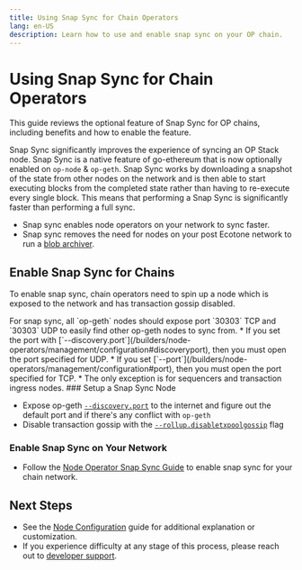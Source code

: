 ```yaml
---
title: Using Snap Sync for Chain Operators
lang: en-US
description: Learn how to use and enable snap sync on your OP chain.
---
```



# Using Snap Sync for Chain Operators

This guide reviews the optional feature of Snap Sync for OP chains, including benefits and how to enable the feature.

Snap Sync significantly improves the experience of syncing an OP Stack node. Snap Sync is a native feature of go-ethereum that is now optionally enabled on `op-node` & `op-geth`.
Snap Sync works by downloading a snapshot of the state from other nodes on the network and is then able to start executing blocks from the completed state rather than having to re-execute every single block.
This means that performing a Snap Sync is significantly faster than performing a full sync.

*   Snap sync enables node operators on your network to sync faster.
*   Snap sync removes the need for nodes on your post Ecotone network to run a [blob archiver](/builders/node-operators/management/blobs).

## Enable Snap Sync for Chains

To enable snap sync, chain operators need to spin up a node which is exposed to the network and has transaction gossip disabled.

<Callout type="warning">
For snap sync, all `op-geth` nodes should expose port `30303` TCP and `30303` UDP to easily find other op-geth nodes to sync from. 
  *   If you set the port with [`--discovery.port`](/builders/node-operators/management/configuration#discoveryport), then you must open the port specified for UDP. 
  *   If you set [`--port`](/builders/node-operators/management/configuration#port), then you must open the port specified for TCP.
  *   The only exception is for sequencers and transaction ingress nodes.
</Callout>

<Steps>
  ### Setup a Snap Sync Node

  *   Expose op-geth [`--discovery.port`](/builders/node-operators/management/configuration#discoveryport) to the internet and figure out the default port and if there's any conflict with `op-geth`
  *   Disable transaction gossip with the [`--rollup.disabletxpoolgossip`](/builders/node-operators/management/configuration#rollupdisabletxpoolgossip) flag

  ### Enable Snap Sync on Your Network

  *   Follow the [Node Operator Snap Sync Guide](/builders/node-operators/management/snap-sync#enable-snap-sync-for-your-node) to enable snap sync for your chain network.
</Steps>

## Next Steps

*   See the [Node Configuration](/builders/node-operators/management/configuration#configuration) guide for additional explanation or customization.
*   If you experience difficulty at any stage of this process, please reach out to [developer support](https://github.com/ethereum-optimism/developers/discussions).

